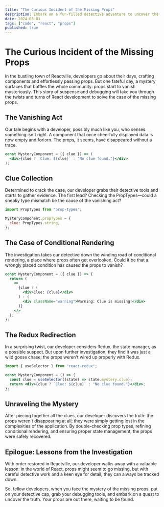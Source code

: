 ```yaml
---
title: "The Curious Incident of the Missing Props"
description: Embark on a fun-filled detective adventure to uncover the mystery of missing props in a React app. Learn how to debug effectively and keep your props from vanishing into the unknown.
date: 2024-03-01
tags: ["code", "react", "props"]
published: true
---
```


# The Curious Incident of the Missing Props

In the bustling town of Reactville, developers go about their days, crafting components and effortlessly passing props. But one fateful day, a mystery surfaces that baffles the whole community: props start to vanish mysteriously. This story of suspense and debugging will take you through the twists and turns of React development to solve the case of the missing props.

## The Vanishing Act

Our tale begins with a developer, possibly much like you, who senses something isn't right. A component that once cheerfully displayed data is now empty and forlorn. The props, it seems, have disappeared without a trace.

```jsx
const MysteryComponent = ({ clue }) => (
  <div>{clue ? `Clue: ${clue}` : "No clue found."}</div>
);
```

## Clue Collection

Determined to crack the case, our developer grabs their detective tools and starts to gather evidence. The first lead? Checking the PropTypes—could a sneaky type mismatch be the cause of the vanishing act?

```jsx
import PropTypes from "prop-types";

MysteryComponent.propTypes = {
  clue: PropTypes.string,
};
```

## The Case of Conditional Rendering

The investigation takes our detective down the winding road of conditional rendering, a place where props often get overlooked. Could it be that a wrongly placed condition has caused the props to vanish?

```jsx
const MysteryComponent = ({ clue }) => {
  return (
    <>
      {clue ? (
        <div>Clue: {clue}</div>
      ) : (
        <div className="warning">Warning: Clue is missing!</div>
      )}
    </>
  );
};
```

## The Redux Redirection

In a surprising twist, our developer considers Redux, the state manager, as a possible suspect. But upon further investigation, they find it was just a wild goose chase; the props weren't wired up properly with Redux.

```jsx
import { useSelector } from "react-redux";

const MysteryComponent = () => {
  const clue = useSelector((state) => state.mystery.clue);
  return <div>{clue ? `Clue: ${clue}` : "No clue found."}</div>;
};
```

## Unraveling the Mystery

After piecing together all the clues, our developer discovers the truth: the props weren't disappearing at all; they were simply getting lost in the complexities of the application. By double-checking prop types, refining conditional rendering, and ensuring proper state management, the props were safely recovered.

## Epilogue: Lessons from the Investigation

With order restored in Reactville, our developer walks away with a valuable lesson: in the world of React, props might seem to go missing, but with careful detective work and a keen eye for detail, they can always be tracked down.

So, fellow developers, when you face the mystery of the missing props, put on your detective cap, grab your debugging tools, and embark on a quest to uncover the truth. Your props are out there, waiting to be found.
